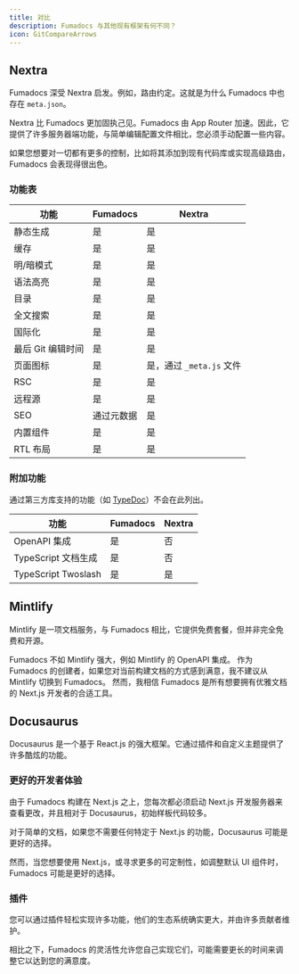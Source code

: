 ```yaml
---
title: 对比
description: Fumadocs 与其他现有框架有何不同？
icon: GitCompareArrows
---
```


## Nextra

Fumadocs 深受 Nextra 启发。例如，路由约定。这就是为什么 Fumadocs 中也存在 `meta.json`。

Nextra 比 Fumadocs 更加固执己见。Fumadocs 由 App Router 加速。因此，它提供了许多服务器端功能，与简单编辑配置文件相比，您必须手动配置一些内容。

如果您想要对一切都有更多的控制，比如将其添加到现有代码库或实现高级路由，Fumadocs 会表现得很出色。

### 功能表

| 功能             | Fumadocs     | Nextra                    |
| ------------------- | ------------ | ------------------------- |
| 静态生成   | 是          | 是                       |
| 缓存              | 是          | 是                       |
| 明/暗模式     | 是          | 是                       |
| 语法高亮 | 是          | 是                       |
| 目录   | 是          | 是                       |
| 全文搜索    | 是          | 是                       |
| 国际化                | 是          | 是                       |
| 最后 Git 编辑时间  | 是          | 是                       |
| 页面图标          | 是          | 是，通过 `_meta.js` 文件 |
| RSC                 | 是          | 是                       |
| 远程源       | 是          | 是                       |
| SEO                 | 通过元数据 | 是                       |
| 内置组件 | 是          | 是                       |
| RTL 布局          | 是          | 是                       |

### 附加功能

通过第三方库支持的功能（如 [TypeDoc](https://typedoc.org)）不会在此列出。

| 功能                    | Fumadocs | Nextra |
| -------------------------- | -------- | ------ |
| OpenAPI 集成        | 是      | 否     |
| TypeScript 文档生成 | 是      | 否     |
| TypeScript Twoslash        | 是      | 是    |

## Mintlify

Mintlify 是一项文档服务，与 Fumadocs 相比，它提供免费套餐，但并非完全免费和开源。

Fumadocs 不如 Mintlify 强大，例如 Mintlify 的 OpenAPI 集成。
作为 Fumadocs 的创建者，如果您对当前构建文档的方式感到满意，我不建议从 Mintlify 切换到 Fumadocs。
然而，我相信 Fumadocs 是所有想要拥有优雅文档的 Next.js 开发者的合适工具。

## Docusaurus

Docusaurus 是一个基于 React.js 的强大框架。它通过插件和自定义主题提供了许多酷炫的功能。

### 更好的开发者体验

由于 Fumadocs 构建在 Next.js 之上，您每次都必须启动 Next.js 开发服务器来查看更改，并且相对于 Docusaurus，初始样板代码较多。

对于简单的文档，如果您不需要任何特定于 Next.js 的功能，Docusaurus 可能是更好的选择。

然而，当您想要使用 Next.js，或寻求更多的可定制性，如调整默认 UI 组件时，Fumadocs 可能是更好的选择。

### 插件

您可以通过插件轻松实现许多功能，他们的生态系统确实更大，并由许多贡献者维护。

相比之下，Fumadocs 的灵活性允许您自己实现它们，可能需要更长的时间来调整它以达到您的满意度。 